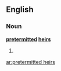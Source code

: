 ==English==

===Noun===
'''[[pretermitted]] [[heir]]s'''

# {{plural of|[[pretermitted heir]]}}

[[ar:pretermitted heirs]]